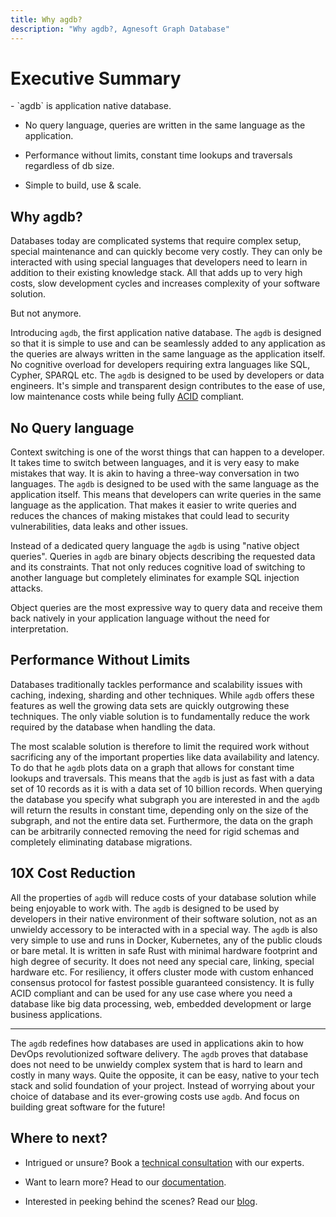 ```yaml
---
title: Why agdb?
description: "Why agdb?, Agnesoft Graph Database"
---
```



# Executive Summary

<Callout >
-   `agdb` is application native database.

- No query language, queries are written in the same language as the application.

- Performance without limits, constant time lookups and traversals regardless of db size.

- Simple to build, use & scale.

</Callout>

## Why agdb?

Databases today are complicated systems that require complex setup, special maintenance and can quickly become very costly. They can only be interacted with using special languages that developers need to learn in addition to their existing knowledge stack. All that adds up to very high costs, slow development cycles and increases complexity of your software solution.

But not anymore.

Introducing `agdb`, the first application native database. The `agdb` is designed so that it is simple to use and can be seamlessly added to any application as the queries are always written in the same language as the application itself. No cognitive overload for developers requiring extra languages like SQL, Cypher, SPARQL etc. The `agdb` is designed to be used by developers or data engineers. It's simple and transparent design contributes to the ease of use, low maintenance costs while being fully [ACID](https://en.wikipedia.org/wiki/ACID) compliant.

## No Query language

Context switching is one of the worst things that can happen to a developer. It takes time to switch between languages, and it is very easy to make mistakes that way. It is akin to having a three-way conversation in two languages. The `agdb` is designed to be used with the same language as the application itself. This means that developers can write queries in the same language as the application. That makes it easier to write queries and reduces the chances of making mistakes that could lead to security vulnerabilities, data leaks and other issues.

Instead of a dedicated query language the `agdb` is using "native object queries". Queries in `agdb` are binary objects describing the requested data and its constraints. That not only reduces cognitive load of switching to another language but completely eliminates for example SQL injection attacks.

Object queries are the most expressive way to query data and receive them back natively in your application language without the need for interpretation.

## Performance Without Limits

Databases traditionally tackles performance and scalability issues with caching, indexing, sharding and other techniques. While `agdb` offers these features as well the growing data sets are quickly outgrowing these techniques. The only viable solution is to fundamentally reduce the work required by the database when handling the data.

The most scalable solution is therefore to limit the required work without sacrificing any of the important properties like data availability and latency. To do that he `agdb` plots data on a graph that allows for constant time lookups and traversals. This means that the `agdb` is just as fast with a data set of 10 records as it is with a data set of 10 billion records. When querying the database you specify what subgraph you are interested in and the `agdb` will return the results in constant time, depending only on the size of the subgraph, and not the entire data set. Furthermore, the data on the graph can be arbitrarily connected removing the need for rigid schemas and completely eliminating database migrations.

## 10X Cost Reduction

All the properties of `agdb` will reduce costs of your database solution while being enjoyable to work with. The `agdb` is designed to be used by developers in their native environment of their software solution, not as an unwieldy accessory to be interacted with in a special way. The `agdb` is also very simple to use and runs in Docker, Kubernetes, any of the public clouds or bare metal. It is written in safe Rust with minimal hardware footprint and high degree of security. It does not need any special care, linking, special hardware etc. For resiliency, it offers cluster mode with custom enhanced consensus protocol for fastest possible guaranteed consistency. It is fully ACID compliant and can be used for any use case where you need a database like big data processing, web, embedded development or large business applications.

---

The `agdb` redefines how databases are used in applications akin to how DevOps revolutionized software delivery. The `agdb` proves that database does not need to be unwieldy complex system that is hard to learn and costly in many ways. Quite the opposite, it can be easy, native to your tech stack and solid foundation of your project. Instead of worrying about your choice of database and its ever-growing costs use `agdb`. And focus on building great software for the future!

## Where to next?

- Intrigued or unsure? Book a [technical consultation](/enterprise/consultation) with our experts.

- Want to learn more? Head to our [documentation](/docs/docs).

- Interested in peeking behind the scenes? Read our [blog](/blog/blog).
